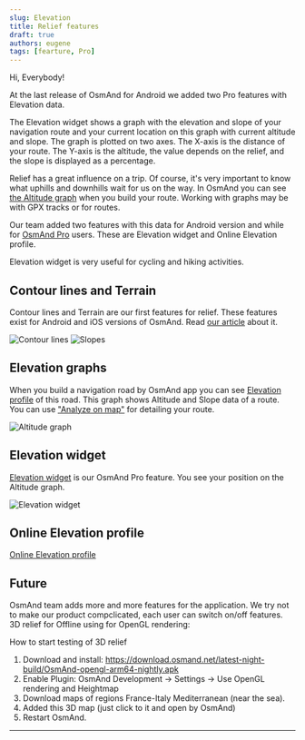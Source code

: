 ```yaml
---
slug: Elevation
title: Relief features
draft: true
authors: eugene
tags: [fearture, Pro]
---
```


Hi, Everybody! 

At the last release of OsmAnd for Android we added two Pro features with Elevation data.

The Elevation widget shows a graph with the elevation and slope of your navigation route and your current location on this graph with current altitude and slope. The graph is plotted on two axes. The X-axis is the distance of your route. The Y-axis is the altitude, the value depends on the relief, and the slope is displayed as a percentage.

<!--truncate-->

Relief has a great influence on a trip. Of course, it's very important to know what uphills and downhills wait for us on the way. In OsmAnd you can see [the Altitude graph](https://osmand.net/docs/user/navigation/route-navigation#navigation-route) when you build your route. Working with graphs may be with GPX tracks or for routes.

Our team added two features with this data for Android version and while for [OsmAnd Pro](https://osmand.net/docs/user/purchases/android#pro-features) users. These are Elevation widget and Online Elevation profile.

Elevation widget is very useful for cycling and hiking activities.

## Contour lines and Terrain

Contour lines and Terrain are our first features for relief. These features exist for Android and iOS versions of OsmAnd. Read [our article](https://osmand.net/docs/user/plugins/contour-lines) about it.

![Contour lines](./contour_lines_1.png) ![Slopes](./contour_lines_2.png)

## Elevation graphs

When you build a navigation road by OsmAnd app you can see [Elevation profile](https://osmand.net/docs/user/navigation/route-navigation#navigation-route) of this road. This graph shows Altitude and Slope data of a route. You can use ["Analyze on map"](https://osmand.net/docs/user/map/tracks-on-map#analyze-track-on-map) for detailing your route.

![Altitude graph](./altitude_graph.png)

## Elevation widget

[Elevation widget](https://osmand.net/docs/user/widgets/nav-widgets#elevation-widget) is our OsmAnd Pro feature. You see your position on the Altitude graph.

![Elevation widget](./elevation_widget.png)


## Online Elevation profile

[Online Elevation profile](https://osmand.net/docs/user/map/track-context-menu/#online-elevation-profile)

## Future

OsmAnd team adds more and more features for the application. We try not to make our product compclicated, each user can switch on/off features. 3D relief for Offline using for OpenGL rendering:

How to start testing of 3D relief
1. Download and install: https://download.osmand.net/latest-night-build/OsmAnd-opengl-arm64-nightly.apk
2. Enable Plugin: OsmAnd Development -> Settings -> Use OpenGL rendering and Heightmap
3. Download maps of regions France-Italy Mediterranean (near the sea).
4. Added this 3D map (just click to it and open by OsmAnd)
5. Restart OsmAnd.




______________________

<LinksSocial/>
<LinksTelegram/>